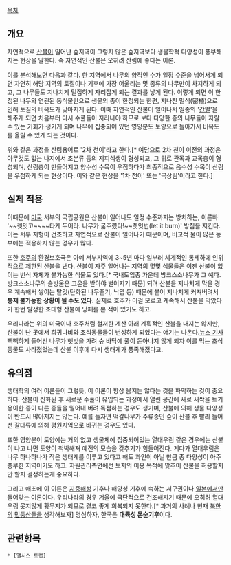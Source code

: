 [[목차]]
== 개요 ==
자연적으로 [[산불]]이 일어난 숲지역이 그렇지 않은 숲지역보다 생물학적 다양성이 풍부해지는 현상을 말한다. 즉 자연적인 산불은 오히려 산림에 좋다는 이론.

이를 분석해보면 다음과 같다. 한 지역에서 나무의 양적인 수가 일정 수준을 넘어서게 되면 자연히 해당 지역의 토질이나 기후에 가장 어울리는 몇 종류의 나무만이 차지하게 되고, 그 나무들도 지나치게 밀집하게 자리잡게 되는 결과를 낳게 된다. 이렇게 되면 이 한정된 나무와 연괸된 동식물만으로 생물의 종이 한정되는 한편, 지나친 밀식(密植)으로 인해 토질의 비옥도가 낮아지게 된다. 이때 자연적인 산불이 일어나서 일종의 '[[간벌]]'을 해주게 되면 처음부터 다시 수풀들이 자라나야 하므로 보다 다양한 종의 나무들이 자랄 수 있는 기회가 생기게 되며 나무에 집중되어 있던 영양분도 토양으로 돌아가서 비옥도를 올릴 수 있게 되는 것이다. 

위와 같은 과정을 산림용어로 '2차 천이'라고 한다.[* 여담으로 2차 천이 이전의 과정은 아무것도 없는 나지에서 초본류 등의 지피식생이 형성되고, 그 위로 관목과 교목층이 형성되며, 산림층이 만들어지고 양수성 수목이 우점하다가 최종적으로 음수성 수목이 산림을 우점하게 되는 현상이다. 이와 같은 현상을 '1차 천이' 또는 '극상림'이라고 한다.]
== 실제 적용 ==
이때문에 [[미국]] 서부의 국립공원은 산불이 일어나도 일정 수준까지는 방치하는, 이른바 '~~렛잇고~~~~타게 두어라. 나무가 굶주렸다!~~렛잇번(let it burn)' 방침을 지킨다. 이는 서부 지형이 건조하고 자연적으로 산불이 일어나기 때문이며, 비교적 물이 많은 동부에는 적용하지 않는 경우가 많다.

또한 [[호주]]의 환경보호국은 아예 서부지역에 3~5년 마다 일부러 체계적인 통제하에 인위적으로 제한된 산불을 낸다. 산불이 자주 일어나는 지역의 몇몇 식물들은 이젠 산불이 없이는 번식 자체가 불가능한 식물도 있다.[* 국내도입종 가운데 방크스소나무가 그 예다. 방크스소나무의 솔방울은 고온을 받아야 벌어지기 때문] 되려 산불을 지나치게 막을 경우 계속해서 쌓이는 탈것(탄화된 나무줄기, 낙엽 등) 때문에 불이 지나치게 커져버려서 '''통제 불가능한 상황이 될 수도 있다.''' 실제로 호주가 이걸 모르고 계속해서 산불을 막았다가 한번 발생한 초대형 산불에 낭패를 본 적이 있기도 하고.

우리나라는 위의 미국이나 호주처럼 철저한 계산 아래 계획적인 산불을 내지는 않지만, 산불이 난 곳에서 희귀나비와 초식동물들이 번성하게 되었다는 얘기는 나온다.[http://ecotopia.hani.co.kr/172856 뉴스 기사] 빽빽하게 들어선 나무가 햇빛을 가려 숲 바닥에 풀이 돋아나지 않게 되자 이를 먹는 초식동물도 사라졌었는데 산불 이후에 다시 생태계가 풍족해졌다고.

== 유의점 ==
생태학의 여러 이론들이 그렇듯, 이 이론이 항상 옳지는 않다는 것을 파악하는 것이 중요하다. 산불이 진화된 후 새로운 수풀이 유입되는 과정에서 열린 공간에 새로 새싹을 트기 용이한 종이 다른 종들을 밀어내 버려 독점하는 경우도 생기며, 산불에 의해 생물 다양성이 반드시 많아지지는 않는다. 예를 들자면 떡갈나무가 주류종인 숲이 산불 후 빨리 들어선 갈대류에 의해 평원지역으로 바뀌는 경우도 있다.

또한 영양분이 토양에는 거의 없고 생물체에 집중되어있는 열대우림 같은 경우에는 산불이 나고 나면 토양이 척박해져 예전의 모습을 갖추기가 힘들어진다. 게다가 열대우림은 나무 하나하나가 작은 생태계를 이루고 있다고 해도 과언이 아닐 만큼 종 다양성이 아주 풍부한 지역이기도 하고. 자원관리측면에선 토지의 이용 목적에 맞추어 산불을 허용할지 안 할지 결정하는게 중요하다.

그리고 애초에 이 이론은 [[지중해]]성 기후나 해양성 기후에 속하는 서구권이나 [[일본]]에서만 들어맞는 이론이다. 우리나라의 경우 겨울에 극단적으로 건조해지기 때문에 오히려 열대우림 못지않게 황무지가 되므로 결코 좋게 회복되지 못한다.[* 과거의 사례나 현재 [[북한]]의 [[민둥산]]들을 생각해보자] 명심하자, 한국은 '''대륙성 몬순기후'''이다.

== 관련항목 ==
 * [맬서스 트랩]
